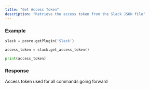 ```yaml
---
title: "Get Access Token"
description: "Retrieve the access token from the Slack JSON file"
---
```


### Example
```python Slack\Scripts\client\prism\api.py lines icon="python"
slack = pcore.getPlugin('Slack')

access_token = slack.get_access_token()

print(access_token)
```
  
### Response
<ResponseField name="access_token" type="string">
    Access token used for all commands going forward
</ResponseField>
